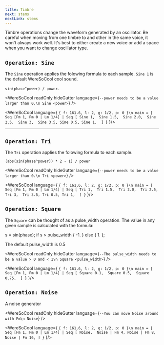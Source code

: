 ```yaml
---
title: Timbre
next: stems
nextLink: stems
---
```


Timbre operations change the waveform generated by an oscillator. Be careful when moving from one timbre to and other in the same voice, it won't always work well. It's best to either create a new voice or add a space when you want to change oscillator type.

## `Operation: Sine` 

The `Sine` operation applies the folowing formula to each sample. `Sine 1` is the default WereSoCool cool sound. 

`sin(phase^power) / power`.


<WereSoCool
  readOnly
  hideGutter
  language={`--power needs to be a value larger than 0.\n
  Sine <power>`}
/>


<WereSoCool language={
`{ f: 161.6, l: 2, g: 1/2, p: 0 }\n
main = {
  Seq [Fm 1, Fm 0 | Lm 1/4]
  | Seq [
    Sine 1, 
    Sine 1.5, 
    Sine 2.0, 
    Sine 2.5, 
    Sine 3, 
    Sine 3.5,
    Sine 0.5,
    Sine 1, 
  ]
}`
}/>

---

## `Operation: Tri` 

The `Tri` operation applies the folowing formula to each sample. 

`(abs(sin(phase^power)) * 2 - 1) / power` 

<WereSoCool
  readOnly
  hideGutter
  language={`--power needs to be a value larger than 0.\n
  Tri <power>`}
/>


<WereSoCool language={
`{ f: 161.6, l: 2, g: 1/2, p: 0 }\n
main = {
  Seq [Fm 1, Fm 0 | Lm 1/4]
  | Seq [
    Tri 1, 
    Tri 1.5, 
    Tri 2.0, 
    Tri 2.5, 
    Tri 3, 
    Tri 3.5,
    Tri 0.5,
    Tri 1, 
  ]
}`
}/>

## `Operation: Square` 

The `Square` can be thought of as a pulse_width operation. The value in any given sample is calculated with the
formula:

s = sin(phase);
if s > pulse_width { -1. } else { 1. };

The default pulse_width is 0.5

<WereSoCool
  readOnly
  hideGutter
  language={`--The pulse_width needs to be a value > 0 and < 1\n
  Square <pulse_width>`}
/>


<WereSoCool language={
`{ f: 161.6, l: 2, g: 1/2, p: 0 }\n
main = {
  Seq [Fm 1, Fm 0 | Lm 1/4]
  | Seq [
    Square 0.1, 
    Square 0.5, 
    Square 0.75, 
  ]
}`
}/>

## `Operation: Noise` 

A noise generator

<WereSoCool
  readOnly
  hideGutter
  language={`--You can move Noise around with Fm\n
  Noise`}
/>


<WereSoCool language={
`{ f: 161.6, l: 2, g: 1/2, p: 0 }\n
main = {
  Seq [Fm 1, Fm 0 | Lm 1/4]
  | Seq [
    Noise, 
    Noise | Fm 4,
    Noise | Fm 8,
    Noise | Fm 16,
  ]
}`
}/>
